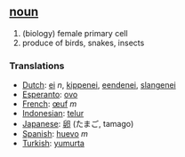 == [[noun]] ==

# (biology) female primary cell
# produce of birds, snakes, insects

=== Translations ===
*[[Dutch]]: [[ei]] ''n'', [[kippenei]], [[eendenei]], [[slangenei]]
*[[Esperanto]]: [[ovo]]
*[[French]]: [[œuf]] ''m''
*[[Indonesian]]: [[telur]]
*[[Japanese]]: [[卵]] (たまご, tamago)
*[[Spanish]]: [[huevo]] ''m''
*[[Turkish]]: [[yumurta]]